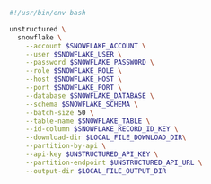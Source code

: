 ```bash CLI
#!/usr/bin/env bash

unstructured \
  snowflake \
    --account $SNOWFLAKE_ACCOUNT \
    --user $SNOWFLAKE_USER \
    --password $SNOWFLAKE_PASSWORD \
    --role $SNOWFLAKE_ROLE \
    --host $SNOWFLAKE_HOST \
    --port $SNOWFLAKE_PORT \
    --database $SNOWFLAKE_DATABASE \
    --schema $SNOWFLAKE_SCHEMA \
    --batch-size 50 \
    --table-name $SNOWFLAKE_TABLE \
    --id-column $SNOWFLAKE_RECORD_ID_KEY \
    --download-dir $LOCAL_FILE_DOWNLOAD_DIR\
    --partition-by-api \
    --api-key $UNSTRUCTURED_API_KEY \
    --partition-endpoint $UNSTRUCTURED_API_URL \
    --output-dir $LOCAL_FILE_OUTPUT_DIR
```